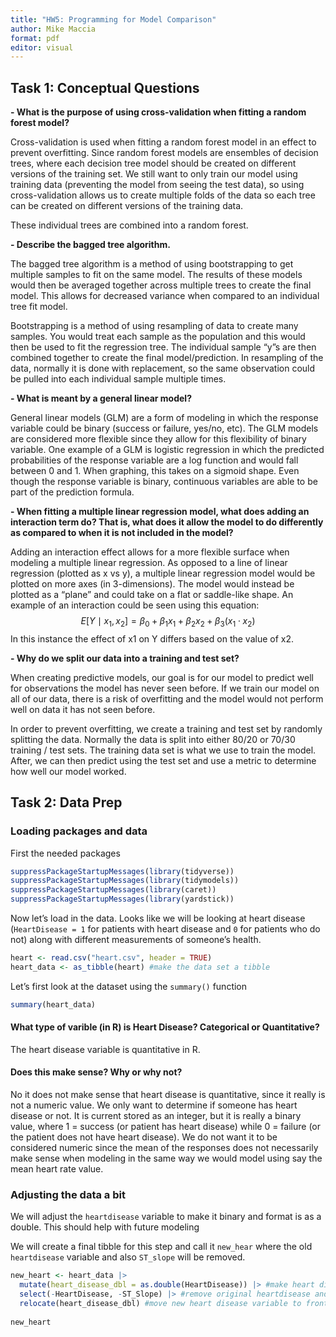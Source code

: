 ```yaml
---
title: "HW5: Programming for Model Comparison"
author: Mike Maccia
format: pdf
editor: visual
---
```


## Task 1: Conceptual Questions

**- What is the purpose of using cross-validation when fitting a random forest model?**

Cross-validation is used when fitting a random forest model in an effect to prevent overfitting. Since random forest models are ensembles of decision trees, where each decision tree model should be created on different versions of the training set. We still want to only train our model using training data (preventing the model from seeing the test data), so using cross-validation allows us to create multiple folds of the data so each tree can be created on different versions of the training data.

These individual trees are combined into a random forest.

**- Describe the bagged tree algorithm.**

The bagged tree algorithm is a method of using bootstrapping to get multiple samples to fit on the same model. The results of these models would then be averaged together across multiple trees to create the final model. This allows for decreased variance when compared to an individual tree fit model.

Bootstrapping is a method of using resampling of data to create many samples. You would treat each sample as the population and this would then be used to fit the regression tree. The individual sample "y"s are then combined together to create the final model/prediction. In resampling of the data, normally it is done with replacement, so the same observation could be pulled into each individual sample multiple times. 

**- What is meant by a general linear model?**

General linear models (GLM) are a form of modeling in which the response variable could be binary (success or failure, yes/no, etc). The GLM models are considered more flexible since they allow for this flexibility of binary variable. One example of a GLM is logistic regression in which the predicted probabilities of the response variable are a log function and would fall between 0 and 1. When graphing, this takes on a sigmoid shape. Even though the response variable is binary, continuous variables are able to be part of the prediction formula.

**- When fitting a multiple linear regression model, what does adding an interaction term do? That is, what does it allow the model to do differently as compared to when it is not included in the model?**

Adding an interaction effect allows for a more flexible surface when modeling a multiple linear regression. As opposed to a line of linear regression (plotted as x vs y), a multiple linear regression model would be plotted on more axes (in 3-dimensions). The model would instead be plotted as a "plane" and could take on a flat or saddle-like shape. An example of an interaction could be seen using this equation: $$
{E}[Y \mid x_1, x_2] = \beta_0 + \beta_1 x_1 + \beta_2 x_2 + \beta_3 (x_1 \cdot x_2)
$$ In this instance the effect of x1 on Y differs based on the value of x2.

**- Why do we split our data into a training and test set?**

When creating predictive models, our goal is for our model to predict well for observations the model has never seen before. If we train our model on all of our data, there is a risk of overfitting and the model would not perform well on data it has not seen before.

In order to prevent overfitting, we create a training and test set by randomly splitting the data. Normally the data is split into either 80/20 or 70/30 training / test sets. The training data set is what we use to train the model. After, we can then predict using the test set and use a metric to determine how well our model worked.

## Task 2: Data Prep

### Loading packages and data

First the needed packages

```r
suppressPackageStartupMessages(library(tidyverse))
suppressPackageStartupMessages(library(tidymodels))
suppressPackageStartupMessages(library(caret))
suppressPackageStartupMessages(library(yardstick))
```

Now let's load in the data. Looks like we will be looking at heart disease (`HeartDisease = 1` for patients with heart disease and `0` for patients who do not) along with different measurements of someone's health. 

```r
heart <- read.csv("heart.csv", header = TRUE)
heart_data <- as_tibble(heart) #make the data set a tibble
```

Let's first look at the dataset using the `summary()` function

```r
summary(heart_data)
```

#### What type of varible (in R) is Heart Disease? Categorical or Quantitative?

The heart disease variable is quantitative in R.

#### Does this make sense? Why or why not?

No it does not make sense that heart disease is quantitative, since it really is not a numeric value. We only want to determine if someone has heart disease or not. It is current stored as an integer, but it is really a binary value, where 1 = success (or patient has heart disease) while 0 = failure (or the patient does not have heart disease). We do not want it to be considered numeric since the mean of the responses does not necessarily make sense when modeling in the same way we would model using say the mean heart rate value. 

### Adjusting the data a bit

We will adjust the `heartdisease` variable to make it binary and format is as a double. This should help with future modeling

We will create a final tibble for this step and call it `new_hear` where the old `heartdisease` variable and also `ST_slope` will be removed. 

```r
new_heart <- heart_data |> 
  mutate(heart_disease_dbl = as.double(HeartDisease)) |> #make heart disease a double
  select(-HeartDisease, -ST_Slope) |> #remove original heartdisease and ST_slope
  relocate(heart_disease_dbl) #move new heart disease variable to front
  
new_heart
```

